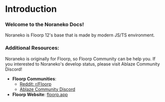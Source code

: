 # Introduction

### Welcome to the Noraneko Docs!

Noraneko is Floorp 12's base that is made by modern JS/TS environment.

### Additional Resources:

Noraneko is originally for Floorp, so Floorp Community can be help you.
If you interested to Noraneko's develop status, please visit Ablaze Community Discord!

- **Floorp Communities**:
    - [Reddit: r/Floorp](https://www.reddit.com/r/Floorp/)
    - [Ablaze Community Discord](https://aka.ablaze.one/discord)
- **Floorp Website**: [floorp.app](https://floorp.app/)

